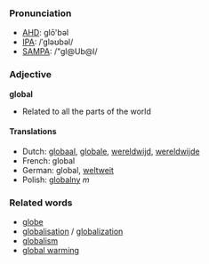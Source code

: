 ===Pronunciation===
*[[w:AHD|AHD]]: glō'bəl
*[[w:IPA|IPA]]: /ˈgləʊbəl/
*[[w:SAMPA|SAMPA]]: /"gl@Ub@l/

===Adjective===
'''global'''

*Related to all the parts of the world

====Translations====
*Dutch: [[globaal]], [[globale]], [[wereldwijd]], [[wereldwijde]]
*French: global
*German: global, [[weltweit]]
*Polish: [[globalny]] ''m''

===Related words===
*[[globe]]
*[[globalisation]] / [[globalization]]
*[[globalism]]
*[[global warming]]
